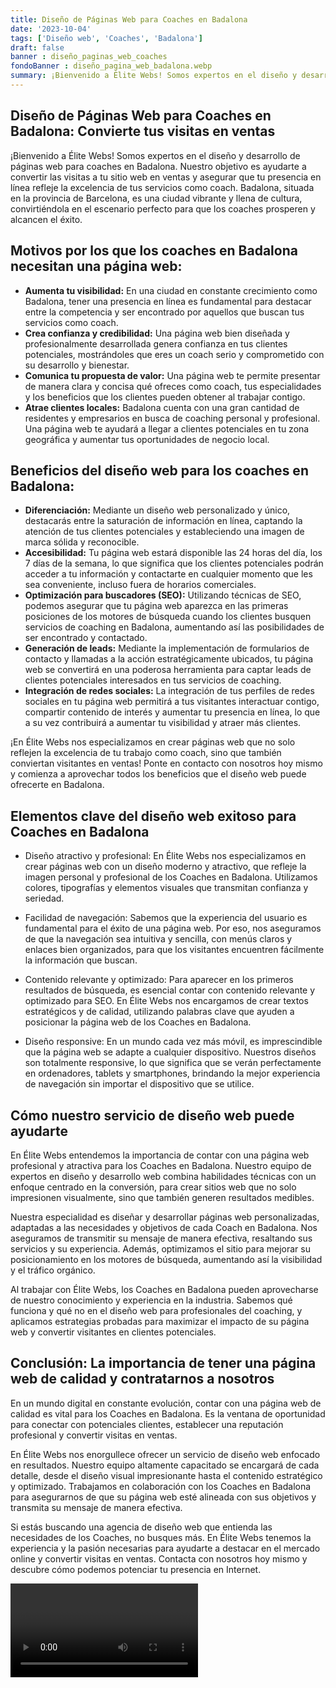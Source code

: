 ```yaml
---
title: Diseño de Páginas Web para Coaches en Badalona
date: '2023-10-04'
tags: ['Diseño web', 'Coaches', 'Badalona']
draft: false
banner : diseño_paginas_web_coaches
fondoBanner : diseño_pagina_web_badalona.webp
summary: ¡Bienvenido a Élite Webs! Somos expertos en el diseño y desarrollo de páginas web para coaches en Badalona. Nuestro objetivo es ayudarte a convertir las visitas a tu sitio web en ventas y asegurar que tu presencia en línea refleje la excelencia de tus servicios como coach. Badalona, situada en la provincia de Barcelona, es una ciudad vibrante y llena de cultura, convirtiéndola en el escenario perfecto para que los coaches prosperen y alcancen el éxito.
---
```


## Diseño de Páginas Web para Coaches en Badalona: Convierte tus visitas en ventas

¡Bienvenido a Élite Webs! Somos expertos en el diseño y desarrollo de páginas web para coaches en Badalona. Nuestro objetivo es ayudarte a convertir las visitas a tu sitio web en ventas y asegurar que tu presencia en línea refleje la excelencia de tus servicios como coach. Badalona, situada en la provincia de Barcelona, es una ciudad vibrante y llena de cultura, convirtiéndola en el escenario perfecto para que los coaches prosperen y alcancen el éxito.

## Motivos por los que los coaches en Badalona necesitan una página web:

- **Aumenta tu visibilidad:** En una ciudad en constante crecimiento como Badalona, tener una presencia en línea es fundamental para destacar entre la competencia y ser encontrado por aquellos que buscan tus servicios como coach.
- **Crea confianza y credibilidad:** Una página web bien diseñada y profesionalmente desarrollada genera confianza en tus clientes potenciales, mostrándoles que eres un coach serio y comprometido con su desarrollo y bienestar.
- **Comunica tu propuesta de valor:** Una página web te permite presentar de manera clara y concisa qué ofreces como coach, tus especialidades y los beneficios que los clientes pueden obtener al trabajar contigo.
- **Atrae clientes locales:** Badalona cuenta con una gran cantidad de residentes y empresarios en busca de coaching personal y profesional. Una página web te ayudará a llegar a clientes potenciales en tu zona geográfica y aumentar tus oportunidades de negocio local.

## Beneficios del diseño web para los coaches en Badalona:

- **Diferenciación:** Mediante un diseño web personalizado y único, destacarás entre la saturación de información en línea, captando la atención de tus clientes potenciales y estableciendo una imagen de marca sólida y reconocible.
- **Accesibilidad:** Tu página web estará disponible las 24 horas del día, los 7 días de la semana, lo que significa que los clientes potenciales podrán acceder a tu información y contactarte en cualquier momento que les sea conveniente, incluso fuera de horarios comerciales.
- **Optimización para buscadores (SEO):** Utilizando técnicas de SEO, podemos asegurar que tu página web aparezca en las primeras posiciones de los motores de búsqueda cuando los clientes busquen servicios de coaching en Badalona, aumentando así las posibilidades de ser encontrado y contactado.
- **Generación de leads:** Mediante la implementación de formularios de contacto y llamadas a la acción estratégicamente ubicados, tu página web se convertirá en una poderosa herramienta para captar leads de clientes potenciales interesados en tus servicios de coaching.
- **Integración de redes sociales:** La integración de tus perfiles de redes sociales en tu página web permitirá a tus visitantes interactuar contigo, compartir contenido de interés y aumentar tu presencia en línea, lo que a su vez contribuirá a aumentar tu visibilidad y atraer más clientes.

¡En Élite Webs nos especializamos en crear páginas web que no solo reflejen la excelencia de tu trabajo como coach, sino que también conviertan visitantes en ventas! Ponte en contacto con nosotros hoy mismo y comienza a aprovechar todos los beneficios que el diseño web puede ofrecerte en Badalona.

<GifSeo />

<Cta />

## Elementos clave del diseño web exitoso para Coaches en Badalona

- Diseño atractivo y profesional: En Élite Webs nos especializamos en crear páginas web con un diseño moderno y atractivo, que refleje la imagen personal y profesional de los Coaches en Badalona. Utilizamos colores, tipografías y elementos visuales que transmitan confianza y seriedad.

- Facilidad de navegación: Sabemos que la experiencia del usuario es fundamental para el éxito de una página web. Por eso, nos aseguramos de que la navegación sea intuitiva y sencilla, con menús claros y enlaces bien organizados, para que los visitantes encuentren fácilmente la información que buscan.

- Contenido relevante y optimizado: Para aparecer en los primeros resultados de búsqueda, es esencial contar con contenido relevante y optimizado para SEO. En Élite Webs nos encargamos de crear textos estratégicos y de calidad, utilizando palabras clave que ayuden a posicionar la página web de los Coaches en Badalona.

- Diseño responsive: En un mundo cada vez más móvil, es imprescindible que la página web se adapte a cualquier dispositivo. Nuestros diseños son totalmente responsive, lo que significa que se verán perfectamente en ordenadores, tablets y smartphones, brindando la mejor experiencia de navegación sin importar el dispositivo que se utilice.

## Cómo nuestro servicio de diseño web puede ayudarte

En Élite Webs entendemos la importancia de contar con una página web profesional y atractiva para los Coaches en Badalona. Nuestro equipo de expertos en diseño y desarrollo web combina habilidades técnicas con un enfoque centrado en la conversión, para crear sitios web que no solo impresionen visualmente, sino que también generen resultados medibles.

Nuestra especialidad es diseñar y desarrollar páginas web personalizadas, adaptadas a las necesidades y objetivos de cada Coach en Badalona. Nos aseguramos de transmitir su mensaje de manera efectiva, resaltando sus servicios y su experiencia. Además, optimizamos el sitio para mejorar su posicionamiento en los motores de búsqueda, aumentando así la visibilidad y el tráfico orgánico.

Al trabajar con Élite Webs, los Coaches en Badalona pueden aprovecharse de nuestro conocimiento y experiencia en la industria. Sabemos qué funciona y qué no en el diseño web para profesionales del coaching, y aplicamos estrategias probadas para maximizar el impacto de su página web y convertir visitantes en clientes potenciales.

## Conclusión: La importancia de tener una página web de calidad y contratarnos a nosotros

En un mundo digital en constante evolución, contar con una página web de calidad es vital para los Coaches en Badalona. Es la ventana de oportunidad para conectar con potenciales clientes, establecer una reputación profesional y convertir visitas en ventas.

En Élite Webs nos enorgullece ofrecer un servicio de diseño web enfocado en resultados. Nuestro equipo altamente capacitado se encargará de cada detalle, desde el diseño visual impresionante hasta el contenido estratégico y optimizado. Trabajamos en colaboración con los Coaches en Badalona para asegurarnos de que su página web esté alineada con sus objetivos y transmita su mensaje de manera efectiva.

Si estás buscando una agencia de diseño web que entienda las necesidades de los Coaches, no busques más. En Élite Webs tenemos la experiencia y la pasión necesarias para ayudarte a destacar en el mercado online y convertir visitas en ventas. Contacta con nosotros hoy mismo y descubre cómo podemos potenciar tu presencia en Internet.

<Video />

<CtaBot job='Coaches' city='Badalona'/>

<Gmaps query='Badalona+españa+maps' />